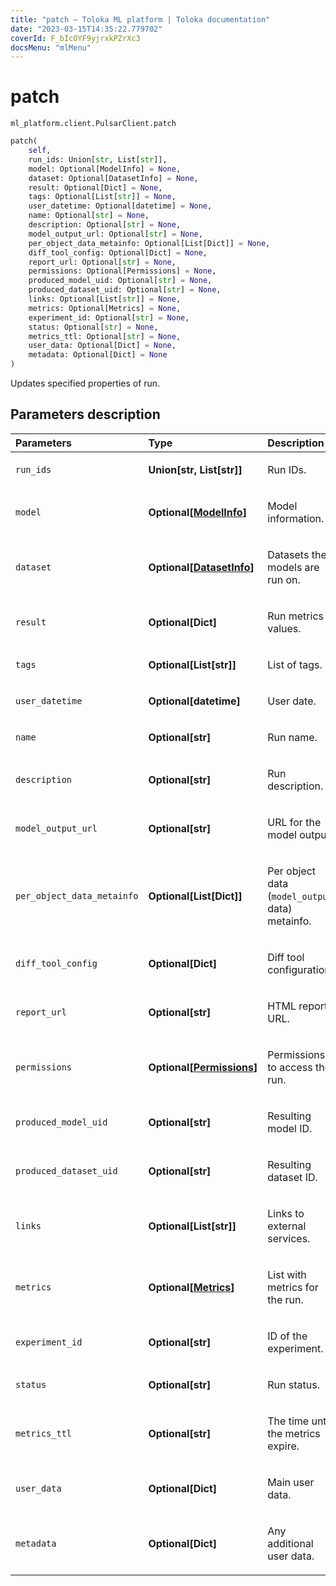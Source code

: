 ```yaml
---
title: "patch — Toloka ML platform | Toloka documentation"
date: "2023-03-15T14:35:22.779702"
coverId: F_bIcOYF9yjrxkPZrXc3
docsMenu: "mlMenu"
---
```


# patch

`ml_platform.client.PulsarClient.patch`

```python
patch(
    self,
    run_ids: Union[str, List[str]],
    model: Optional[ModelInfo] = None,
    dataset: Optional[DatasetInfo] = None,
    result: Optional[Dict] = None,
    tags: Optional[List[str]] = None,
    user_datetime: Optional[datetime] = None,
    name: Optional[str] = None,
    description: Optional[str] = None,
    model_output_url: Optional[str] = None,
    per_object_data_metainfo: Optional[List[Dict]] = None,
    diff_tool_config: Optional[Dict] = None,
    report_url: Optional[str] = None,
    permissions: Optional[Permissions] = None,
    produced_model_uid: Optional[str] = None,
    produced_dataset_uid: Optional[str] = None,
    links: Optional[List[str]] = None,
    metrics: Optional[Metrics] = None,
    experiment_id: Optional[str] = None,
    status: Optional[str] = None,
    metrics_ttl: Optional[str] = None,
    user_data: Optional[Dict] = None,
    metadata: Optional[Dict] = None
)
```

Updates specified properties of run.

## Parameters description

| Parameters | Type | Description |
| :----------| :----| :-----------|
`run_ids`|**Union\[str, List\[str\]\]**|<p>Run IDs.</p>
`model`|**Optional\[[ModelInfo](/docs/toloka-ml/reference/ml_platform.core.ModelInfo)\]**|<p>Model information.</p>
`dataset`|**Optional\[[DatasetInfo](/docs/toloka-ml/reference/ml_platform.core.DatasetInfo)\]**|<p>Datasets the models are run on.</p>
`result`|**Optional\[Dict\]**|<p>Run metrics values.</p>
`tags`|**Optional\[List\[str\]\]**|<p>List of tags.</p>
`user_datetime`|**Optional\[datetime\]**|<p>User date.</p>
`name`|**Optional\[str\]**|<p>Run name.</p>
`description`|**Optional\[str\]**|<p>Run description.</p>
`model_output_url`|**Optional\[str\]**|<p>URL for the model output.</p>
`per_object_data_metainfo`|**Optional\[List\[Dict\]\]**|<p>Per object data (`model_output` data) metainfo.</p>
`diff_tool_config`|**Optional\[Dict\]**|<p>Diff tool configuration.</p>
`report_url`|**Optional\[str\]**|<p>HTML report URL.</p>
`permissions`|**Optional\[[Permissions](/docs/toloka-ml/reference/ml_platform.core.Permissions)\]**|<p>Permissions to access the run.</p>
`produced_model_uid`|**Optional\[str\]**|<p>Resulting model ID.</p>
`produced_dataset_uid`|**Optional\[str\]**|<p>Resulting dataset ID.</p>
`links`|**Optional\[List\[str\]\]**|<p>Links to external services.</p>
`metrics`|**Optional\[[Metrics](/docs/toloka-ml/reference/ml_platform.core.Metrics)\]**|<p>List with metrics for the run.</p>
`experiment_id`|**Optional\[str\]**|<p>ID of the experiment.</p>
`status`|**Optional\[str\]**|<p>Run status.</p>
`metrics_ttl`|**Optional\[str\]**|<p>The time until the metrics expire.</p>
`user_data`|**Optional\[Dict\]**|<p>Main user data.</p>
`metadata`|**Optional\[Dict\]**|<p>Any additional user data.</p>